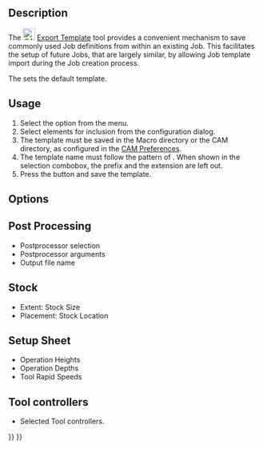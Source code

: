 <languages/>

{{Docnav
|[[CAM_Sanity|Sanity]]
|[[CAM_Inspect|Inspect]]
|[[CAM_Workbench|CAM]]
|IconL=CAM_Sanity.svg
|IconR=CAM_Inspect.svg
|IconC=Workbench_CAM.svg
}}

{{GuiCommand
|Name=CAM ExportTemplate
|MenuLocation=CAM → Export Template
|Workbenches=[[CAM_Workbench|CAM]]
|SeeAlso=[[CAM_SetupSheet|CAM SetupSheet]]
}}

==Description==

The [[Image:CAM_ExportTemplate.svg|24px]] [[CAM_ExportTemplate|Export Template]] tool provides a convenient mechanism to save commonly used Job definitions from within an existing Job. This facilitates the setup of future Jobs, that are largely similar, by allowing Job template import during the Job creation process.

The {{MenuCommand|Edit → Preferences... → CAM → Job Preferences → Defaults → Template}} sets the default template.

==Usage==

# Select the {{MenuCommand|CAM → [[Image:CAM_ExportTemplate.svg|16px]] Export Template}} option from the menu.
# Select elements for inclusion from the {{MenuCommand|Export Template}} configuration dialog.
# The template must be saved in the Macro directory or the CAM directory, as configured in the [[CAM_Preferences|CAM Preferences]].
# The template name must follow the pattern of {{FileName|job_<template name>.json}}. When shown in the selection combobox, the {{FileName|job_}} prefix and the extension are left out.
# Press the {{Button|OK}} button and save the template.

==Options==

== Post Processing ==

* Postprocessor selection
* Postprocessor arguments
* Output file name

== Stock ==

* Extent: Stock Size
* Placement: Stock Location

== Setup Sheet ==

* Operation Heights
* Operation Depths
* Tool Rapid Speeds

== Tool controllers ==

* Selected Tool controllers.


{{Docnav
|[[CAM_Sanity|Sanity]]
|[[CAM_Inspect|Inspect]]
|[[CAM_Workbench|CAM]]
|IconL=CAM_Sanity.svg
|IconR=CAM_Inspect.svg
|IconC=Workbench_CAM.svg
}}

{{CAM_Tools_navi{{#translation:}}}}
{{Userdocnavi{{#translation:}}}}